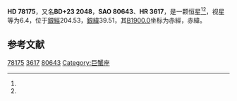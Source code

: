 {{Starbox begin
| name = HD 78175
}}
{{Starbox observe
| epoch = [[J2000.0|J2000.0]]
| constell = {{星座名待查}}<ref name=SIMBAD>{{cite web
 | url=http://simbad.u-strasbg.fr/simbad/sim-id?Ident=HR+3617
 | title=Pulsating variable Star
 | publisher=Centre de Données astronomiques de Strasbourg
 | work=SIMBAD
 | accessdate=2012-07-13
 | archive-date=2016-03-18
 | archive-url=https://web.archive.org/web/20160318162808/http://simbad.u-strasbg.fr/simbad/sim-id?Ident=HR+3617
 | dead-url=no
 }}</ref><ref name=DATA>{{cite web
 | url=http://vizier.u-strasbg.fr/viz-bin/VizieR-5?-out.add=.&-source=5050&-corr=PK=HR&-out.max=9999&HR=3617
 | title=VizieR Detailed Page
 | accessdate=2012-07-13
 | archive-date=2016-03-04
 | archive-url=https://web.archive.org/web/20160304211357/http://vizier.u-strasbg.fr/viz-bin/VizieR-5?-out.add=.&-source=5050&-corr=PK=HR&-out.max=9999&HR=3617
 | dead-url=no
 }}</ref>
| 星官 = 
| ra = {{RA|9|7|26.9}}<ref name=SIMBAD /><ref name=DATA />
| dec = {{DEC|+22|58|52}}<ref name=SIMBAD /><ref name=DATA />
| appmag_v = 6.4<ref name=SIMBAD /><ref name=DATA />
}}
{{Starbox character
| class = F4V<ref name=SIMBAD /><ref name=DATA />
| b-v = <ref name=SIMBAD /><ref name=DATA />
| u-b = <ref name=SIMBAD /><ref name=DATA />
| r-i = <ref name=SIMBAD /><ref name=DATA />
| variable = 
}}
{{Starbox astrometry
| radial_v = 
| prop_mo_ra = 29
| parallax = 0.004
| p_error = 
}}
{{Starbox catalog
| names =BD+23 2048，[[SAO星表|SAO]] 80643，[[HD星表|HD]] 78175，[[HR星表|HR]] 3617}}
{{Starbox reference |Simbad=HR+3617}}
{{Starbox end}}

'''HD 78175'''，又名'''BD+23 2048'''，'''SAO 80643'''、'''HR 3617'''，是一颗恒星<ref name=SIMBAD /><ref name=DATA />，视星等为6.4，位于[[銀道座標系|銀經]]204.53，[[銀道座標系|銀緯]]39.51，其[[B1900.0|B1900.0]]坐标为赤經{{RA|9|1|41.1}}，赤緯{{DEC|+23|39.51|56}}。

== 参考文献 ==
{{reflist}}

{{star-stub}}

[[Category:HD和HDE天體|78175]]
[[Category:HR天體|3617]]
[[Category:SAO天體|80643]]
[[Category:巨蟹座|Category:巨蟹座]]